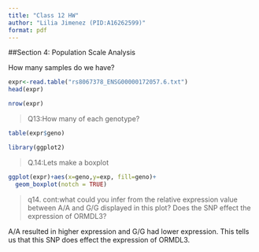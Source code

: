 ```yaml
---
title: "Class 12 HW"
author: "Lilia Jimenez (PID:A16262599)"
format: pdf
---
```


##Section 4: Population Scale Analysis

How many samples do we have?
```r
expr<-read.table("rs8067378_ENSG00000172057.6.txt")
head(expr)
```

```r
nrow(expr)
```

>Q13:How many of each genotype?
```r
table(expr$geno)
```

```r
library(ggplot2)

```

>Q.14:Lets make a boxplot

```r
ggplot(expr)+aes(x=geno,y=exp, fill=geno)+
  geom_boxplot(notch = TRUE)
```

>q14. cont:what could you infer from the relative
expression value between A/A and G/G displayed in this plot? Does the SNP effect the
expression of ORMDL3?

A/A resulted in higher expression and G/G had lower expression. This tells us that this SNP does effect the expression of ORMDL3.



